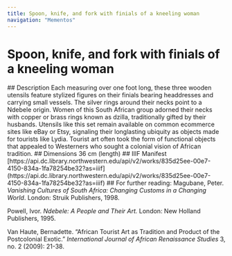 ```yaml
---
title: Spoon, knife, and fork with finials of a kneeling woman
navigation: "Mementos"
---
```

# Spoon, knife, and fork with finials of a kneeling woman
<Viewer options = "showTitle: false" iiifContent="https://api.dc.library.northwestern.edu/api/v2/works/835d25ee-00e7-4150-834a-1fa78254be32?as=iiif" />
## Description
Each measuring over one foot long, these three wooden utensils feature stylized figures on their finials bearing headdresses and carrying small vessels. The silver rings around their necks point to a Ndebele origin. Women of this South African group adorned their necks with copper or brass rings known as dzilla, traditionally gifted by their husbands. Utensils like this set remain available on common ecommerce sites like eBay or Etsy, signaling their longlasting ubiquity as objects made for tourists like Lydia. Tourist art often took the form of functional objects that appealed to Westerners who sought a colonial vision of African tradition.
## Dimensions
36 cm (length)
## IIIF Manifest
[https://api.dc.library.northwestern.edu/api/v2/works/835d25ee-00e7-4150-834a-1fa78254be32?as=iiif](https://api.dc.library.northwestern.edu/api/v2/works/835d25ee-00e7-4150-834a-1fa78254be32?as=iiif)
## For further reading:
Magubane, Peter. <i>Vanishing Cultures of South Africa: Changing Customs in a Changing World</i>. London: Struik Publishers, 1998.

Powell, Ivor. <i>Ndebele: A People and Their Art.</i> London: New Holland Publishers, 1995.

Van Haute, Bernadette. “African Tourist Art as Tradition and Product of the Postcolonial Exotic.” <i>International Journal of African Renaissance Studies</i> 3, no. 2 (2009): 21-38.